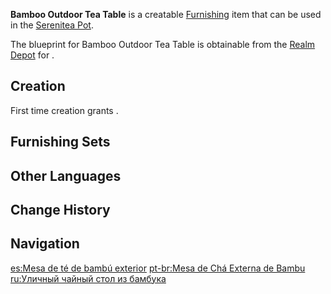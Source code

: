 {{Furnishing Infobox
|id             = 374308
|image          = Item Bamboo Outdoor Tea Table.png
|category       = Outdoor Furnishing
|subcategory    = Table
|quality        = 3
|adeptal_energy = 60
|load           = 95
|reduced_load   = 71
|interaction    = Seat
|description    = A light but sturdy bamboo tea table that is suitable for outdoor use. They say that bamboo furniture remains warm in the winter yet cool in the summer, and has a light and elegant charm.
|blueprint      = Realm Depot
}}
'''Bamboo Outdoor Tea Table''' is a creatable [[Furnishing]] item that can be used in the [[Serenitea Pot]].

The blueprint for Bamboo Outdoor Tea Table is obtainable from the [[Realm Depot]] for {{Item|Realm Currency|24|x=160}}.

==Creation==
First time creation grants {{Item|Trust|24|x=60}}.
{{Recipe
|type = Creation
|time = 14h
|Bamboo Segment = 12
|sort = Bamboo Segment
}}

==Furnishing Sets==
{{Craft Usage}}

==Other Languages==
{{Other Languages
|en      = Bamboo Outdoor Tea Table
|zhs     = 竹制露天茶桌
|zhs_rm  = Zhúzhì Lùtiān Chá Zhuō
|zht     = 竹製露天茶桌
|zht_rm  = Zhúzhì Lùtiān Chá Zhuō
|zh_tl   = 
|ja      = 竹製の露天用お茶机
|ja_rm   = Takesei no Roten'you Ocha Tsukue{{Assumed}}
|ja_tl   = 
|ko      = 대나무 노천 다탁
|ko_rm   = Daenamu Nocheon Datak
|ko_tl   = Bamboo Outdoor Tea Table
|es      = Mesa de té de bambú exterior
|es_tl   = Bamboo Outdoor Tea Table
|fr      = Table d'extérieur en bambou
|fr_tl   = Bamboo Outdoor Table
|ru      = Уличный чайный стол из бамбука
|ru_tl   = Street Bamboo Tea Table
|th      = โต๊ะน้ำชาไม้ไผ่กลางแจ้ง
|th_rm   = 
|th_tl   = 
|vi      = Bàn Trà Trúc Lộ Thiên
|vi_tl   = 
|de      = Teetisch für draußen aus Bambus
|de_tl   = Tea Table for Outside from Bamboo
|id      = Meja Teh Luar Ruangan dari Bambu
|id_tl   = Bamboo Outdoor Tea Table
|pt      = Mesa de Chá Externa de Bambu
|pt_tl   = Bamboo External Table
|tr      = Bambu Bahçe Masası
|tr_tl   = 
|it      = Tavolo da tè esterno in bambù
|it_tl   = 
}}

==Change History==
{{Change History|1.5}}

==Navigation==
{{Furnishing Navbox|exterior}}

[[es:Mesa de té de bambú exterior]]
[[pt-br:Mesa de Chá Externa de Bambu]]
[[ru:Уличный чайный стол из бамбука]]